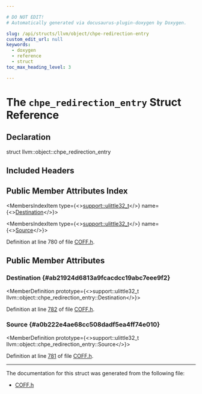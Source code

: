 ```yaml
---

# DO NOT EDIT!
# Automatically generated via docusaurus-plugin-doxygen by Doxygen.

slug: /api/structs/llvm/object/chpe-redirection-entry
custom_edit_url: null
keywords:
  - doxygen
  - reference
  - struct
toc_max_heading_level: 3

---
```





# The `chpe_redirection_entry` Struct Reference

<DoxygenPage pluginConfig={pluginConfig}>



## Declaration

<CodeBlock>struct llvm::object::chpe_redirection_entry</CodeBlock>

## Included Headers

<IncludesList>
<IncludesListItem
  filePath="llvm/Object/COFF.h"
  permalink="/docs/api/files/include/include/llvm/include/llvm/object/coff-h"
  isLocal="true" />
</IncludesList>

## Public Member Attributes Index

<MembersIndex>

<MembersIndexItem
  type={<><a href="/docs/api/namespaces/llvm/support/#a206b37274fa3e908017da357d12724d1">support::ulittle32&#95;t</a></>}
  name={<><a href="#ab21924d6813a9fcacdcc19abc7eee9f2">Destination</a></>}>
</MembersIndexItem>

<MembersIndexItem
  type={<><a href="/docs/api/namespaces/llvm/support/#a206b37274fa3e908017da357d12724d1">support::ulittle32&#95;t</a></>}
  name={<><a href="#a0b222e4ae68cc508dadf5ea4ff74e010">Source</a></>}>
</MembersIndexItem>

</MembersIndex>


Definition at line 780 of file <a href="/docs/api/files/include/include/llvm/include/llvm/object/coff-h">COFF.h</a>.

<SectionDefinition>

## Public Member Attributes

### Destination {#ab21924d6813a9fcacdcc19abc7eee9f2}

<MemberDefinition
  prototype={<>support::ulittle32&#95;t llvm::object::chpe&#95;redirection&#95;entry::Destination</>}>

Definition at line <a href="/docs/api/files/include/include/llvm/include/llvm/object/coff-h/#l00782">782</a> of file <a href="/docs/api/files/include/include/llvm/include/llvm/object/coff-h">COFF.h</a>.
</MemberDefinition>

### Source {#a0b222e4ae68cc508dadf5ea4ff74e010}

<MemberDefinition
  prototype={<>support::ulittle32&#95;t llvm::object::chpe&#95;redirection&#95;entry::Source</>}>

Definition at line <a href="/docs/api/files/include/include/llvm/include/llvm/object/coff-h/#l00781">781</a> of file <a href="/docs/api/files/include/include/llvm/include/llvm/object/coff-h">COFF.h</a>.
</MemberDefinition>

</SectionDefinition>

<hr/>

The documentation for this struct was generated from the following file:

<ul>
<li><a href="/docs/api/files/include/include/llvm/include/llvm/object/coff-h">COFF.h</a></li>
</ul>

</DoxygenPage>
